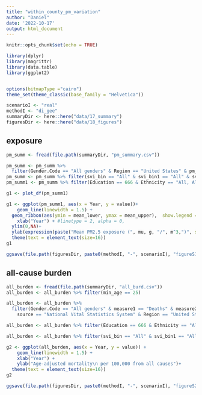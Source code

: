 ```yaml
---
title: "within_county_pm_variation"
author: "Daniel"
date: '2022-10-17'
output: html_document
---
```


```r
knitr::opts_chunk$set(echo = TRUE)
```

```r
library(dplyr)
library(magrittr)
library(data.table)
library(ggplot2)


options(bitmapType ="cairo")
theme_set(theme_classic(base_family = "Helvetica"))
```

```r
scenarioI <- "real"
methodI <- "di_gee"
summaryDir <- here::here("data/17_summary") 
figuresDir <- here::here("data/18_figures") 
```

## exposure

```r
pm_summ <- fread(file.path(summaryDir, "pm_summary.csv"))
```

```r
pm_summ <- pm_summ %>%
  filter(Gender.Code == "All genders" & Region == "United States" & pm_metric == "mean" & scenario == scenarioI)
pm_summ <- pm_summ %>% filter(svi_bin == "All" & svi_bin1 == "All" & svi_bin2 == "All" & svi_bin3 == "All" & svi_bin4 == "All" & min_age == 25)
pm_summ1 <- pm_summ %>% filter(Education == 666 & Ethnicity == "All, All Origins" & rural_urban_class == "All")
```

```r
g1 <- plot_df(pm_summ1)

g1 <- ggplot(pm_summ1, aes(x = Year, y = value))+
    geom_line(linewidth = 1.5) +
  geom_ribbon(aes(ymin = mean_lower, ymax = mean_upper),  show.legend = FALSE) +
    xlab("Year") + #linetype = 2, alpha = 0,
  ylim(0,NA)+
  ylab(expression(paste("Mean PM2.5 exposure (", mu, g, "/", m^3,")", sep=""))) +
  theme(text = element_text(size=16))
g1
```

```r
ggsave(file.path(figuresDir, paste0(methodI, "-", scenarioI), "figureS1_overall_population.png"), dpi = 300, g1, height = 4, width = 8)
```

## all-cause burden
```r
all_burden <- fread(file.path(summaryDir, "all_burd.csv"))
all_burden <- all_burden %>% filter(min_age == 25)
```

```r
all_burden <- all_burden %>%
  filter(Gender.Code == "All genders" & measure1 == "Deaths" & measure2 == "age-adjusted rate per 100,000" &
    source == "National Vital Statistics System" & Region == "United States")

all_burden <- all_burden %>% filter(Education == 666 & Ethnicity == "All, All Origins" & rural_urban_class == "All")

all_burden <- all_burden %>% filter(svi_bin == "All" & svi_bin1 == "All" & svi_bin2 == "All" & svi_bin3 == "All" & svi_bin4 == "All")
```

```r
g2 <- ggplot(all_burden, aes(x = Year, y = value)) +
    geom_line(linewidth = 1.5) +
    xlab("Year") +
    ylab("Age-adjusted mortality\n per 100,000 from all causes")+
  theme(text = element_text(size=16))
g2
```

```r
ggsave(file.path(figuresDir, paste0(methodI, "-", scenarioI), "figureS2_all_causes_overall.png"), dpi = 300, g2, height = 4, width = 8)
```

